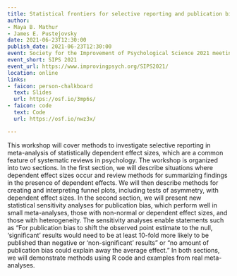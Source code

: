```yaml
---
title: Statistical frontiers for selective reporting and publication bias
author:
- Maya B. Mathur
- James E. Pustejovsky
date: 2021-06-23T12:30:00
publish_date: 2021-06-23T12:30:00
event: Society for the Improvement of Psychological Science 2021 meeting
event_short: SIPS 2021
event_url: https://www.improvingpsych.org/SIPS2021/
location: online
links:
- faicon: person-chalkboard
  text: Slides
  url: https://osf.io/3mp6s/
- faicon: code
  text: Code
  url: https://osf.io/nwz3x/

---
```



This workshop will cover methods to investigate selective reporting in meta-analysis of statistically dependent effect sizes, which are a common feature of systematic reviews in psychology. The workshop is organized into two sections. In the first section, we will describe situations where dependent effect sizes occur and review methods for summarizing findings in the presence of dependent effects. We will then describe methods for creating and interpreting funnel plots, including tests of asymmetry, with dependent effect sizes. In the second section, we will present new statistical sensitivity analyses for publication bias, which perform well in small meta-analyses, those with non-normal or dependent effect sizes, and those with heterogeneity. The sensitivity analyses enable statements such as "For publication bias to shift the observed point estimate to the null, 'significant' results would need to be at least 10-fold more likely to be published than negative or 'non-significant' results" or "no amount of publication bias could explain away the average effect." In both sections, we will demonstrate methods using R code and examples from real meta-analyses.

